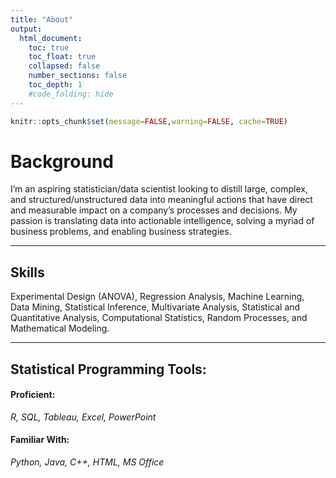 ```yaml
---
title: "About"
output:
  html_document:
    toc: true
    toc_float: true
    collapsed: false
    number_sections: false
    toc_depth: 1
    #code_folding: hide
---
```


```r
knitr::opts_chunk$set(message=FALSE,warning=FALSE, cache=TRUE)
```

# Background
 I'm an aspiring statistician/data scientist looking to distill large, complex, and structured/unstructured data into meaningful actions that have direct and measurable impact on a company's processes and decisions. My passion is translating data into actionable intelligence, solving a myriad of business problems, and enabling business strategies.
 
 <hr>

## Skills

Experimental Design (ANOVA), Regression Analysis, Machine Learning, Data Mining, Statistical Inference, Multivariate Analysis, Statistical and Quantitative Analysis, Computational Statistics, Random Processes, and Mathematical Modeling.

<hr>

## Statistical Programming Tools:

<h4> Proficient: </h4>
*R, SQL, Tableau, Excel, PowerPoint*

#### Familiar With:
*Python, Java, C++, HTML, MS Office*